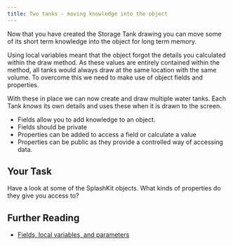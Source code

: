 ```yaml
---
title: Two tanks - moving knowledge into the object
---
```


Now that you have created the Storage Tank drawing you can move some of its short term knowledge into the object for long term memory. 

Using local variables meant that the object forgot the details you calculated within the draw method. As these values are entirely contained within the method, all tanks would always draw at the same location with the same volume. To overcome this we need to make use of object fields and properties. 

With these in place we can now create and draw multiple water tanks. Each Tank *knows* its own details and uses these when it is drawn to the screen. 

- Fields allow you to add knowledge to an object. 
- Fields should be private 
- Properties can be added to access a field or calculate a value 
- Properties can be public as they provide a controlled way of accessing data.

## Your Task

Have a look at some of the SplashKit objects. What kinds of properties do they give you access to? 

## Further Reading

- [Fields, local variables, and parameters](https://en.wikibooks.org/wiki/C_Sharp_Programming/Variables#Fields.2C_local_variables.2C_and_parameters)